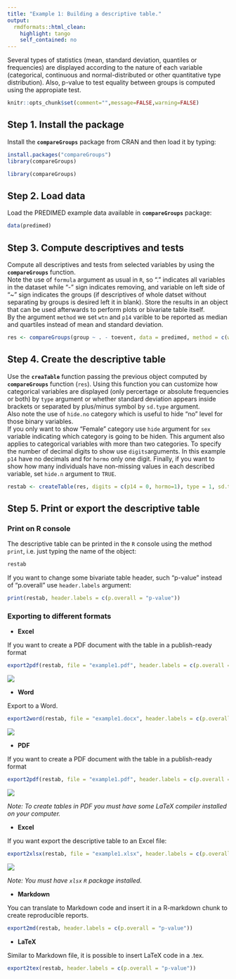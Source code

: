 ```yaml
---
title: "Example 1: Building a descriptive table."
output:
  rmdformats::html_clean:
    highlight: tango
    self_contained: no
---
```


Several types of statistics (mean, standard deviation, quantiles or frequencies) are displayed according to the nature of each variable (categorical, continuous and normal-distributed or other quantitative type distribution). Also, p-value to test equality between groups is computed using the appropiate test.


```r
knitr::opts_chunk$set(comment="",message=FALSE,warning=FALSE)
```

## Step 1. Install the package

Install the **`compareGroups`** package from CRAN and then load it by typing:

```r
install.packages("compareGroups")
library(compareGroups)
```

```r
library(compareGroups)
```

## Step 2. Load data

Load the PREDIMED example data available in **`compareGroups`** package:

```r
data(predimed)
```

## Step 3. Compute descriptives and tests  

Compute all descriptives and tests from selected variables by using the **`compareGroups`** function. <br>
Note the use of `formula` argument as usual in `R`, so "." indicates all variables in the dataset while "-" sign indicates removing, and variable on left side of "~" sign indicates the groups (if descriptives of whole datset without separating by groups is desired left it in blank). 
Store the results in an object that can be used afterwards to perform plots or bivariate table itself.<br>
By the argument `method` we set `wtn` and `p14` varible to be reported as median and quartiles instead of mean and standard deviation.

```r
res <- compareGroups(group ~ . - toevent, data = predimed, method = c(wtn = 2, p14 = 2))
```

## Step 4. Create the descriptive table 

Use the **`creaTable`** function passing the previous object computed by **`compareGroups`** function (`res`). Using this function you can customize how categorical variables are displayed (only percertage or absolute frequencies or both) by `type` argument or whether standard deviation appears inside brackets or separated by plus/minus symbol by `sd.type` argument. <br>
Also note the use of `hide.no` category which is useful to hide "no" level for those binary variables. <br>
If you only want to show "Female" category use `hide` argument for `sex` variable indicating which category is going to be hiden. This argument also applies to categorical variables with more than two categories. To specify the number of decimal digits to show use `digits`arguments. In this example `p14` have no decimals and for `hormo` only one digit. Finally, if you want to show how many individuals have non-missing values in each described variable, set `hide.n` argument to `TRUE`.

```r
restab <- createTable(res, digits = c(p14 = 0, hormo=1), type = 1, sd.type = 2, hide = c(sex = "Male"), hide.no = "no", show.n = TRUE)
```

## Step 5. Print or export the descriptive table 

### Print on R console

The descriptive table can be printed in the `R` console using the method `print`, i.e. just typing the name of the object:

```r
restab
```

If you want to change some bivariate table header, such "p-value" instead of "p.overall" use `header.labels` argument:

```r
print(restab, header.labels = c(p.overall = "p-value"))
```

### Exporting to different formats


- **Excel**

If you want to create a PDF document with the table in a publish-ready format

```r
export2pdf(restab, file = "example1.pdf", header.labels = c(p.overall = "p-value"))
```

![](example1pdf.png)

- **Word**

Export to a Word.

```r
export2word(restab, file = "example1.docx", header.labels = c(p.overall = "p-value"))
```
![](example1docx.png)

- **PDF**

If you want to create a PDF document with the table in a publish-ready format

```r
export2pdf(restab, file = "example1.pdf", header.labels = c(p.overall = "p-value"))
```

![](example1pdf.png)


_Note: To create tables in PDF you must have some LaTeX compiler installed on your computer._


- **Excel**

If you want export the descriptive table to an Excel file:

```r
export2xlsx(restab, file = "example1.xlsx", header.labels = c(p.overall = "p-value"))
```

![](example1xlsx.png)


_Note: You must have `xlsx` `R` package installed._


- **Markdown**

You can translate to Markdown code and insert it in a R-markdown chunk to create reproducible reports.

```r
export2md(restab, header.labels = c(p.overall = "p-value"))
```

- **LaTeX**

Similar to Markdown file, it is possible to insert LaTeX code in a .tex.

```r
export2tex(restab, header.labels = c(p.overall = "p-value"))
```

